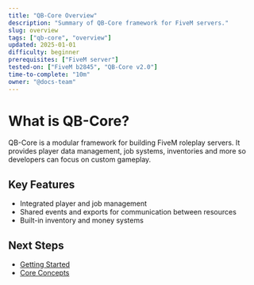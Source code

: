 ```yaml
---
title: "QB-Core Overview"
description: "Summary of QB-Core framework for FiveM servers."
slug: overview
tags: ["qb-core", "overview"]
updated: 2025-01-01
difficulty: beginner
prerequisites: ["FiveM server"]
tested-on: ["FiveM b2845", "QB-Core v2.0"]
time-to-complete: "10m"
owner: "@docs-team"
---
```


# What is QB-Core?

QB-Core is a modular framework for building FiveM roleplay servers. It provides player data management, job systems, inventories and more so developers can focus on custom gameplay.

## Key Features

- Integrated player and job management
- Shared events and exports for communication between resources
- Built-in inventory and money systems

## Next Steps

- [Getting Started](../getting-started)
- [Core Concepts](../core-concepts)
